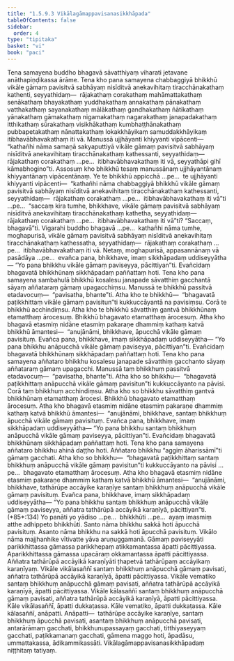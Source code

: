 ```yaml
---
title: "1.5.9.3 Vikālagāmappavisanasikkhāpada"
tableOfContents: false
sidebar:
  order: 4
type: "tipitaka"
basket: "vi"
book: "paci"
---
```



<DynamicBreadcrumb />

<Division number="508" book="paci" bookNo="2" page="213">

<Paragraph number="1498" book="paci">
Tena samayena buddho bhagavā sāvatthiyaṃ viharati jetavane anāthapiṇḍikassa ārāme. Tena kho pana samayena chabbaggiyā bhikkhū vikāle gāmaṃ pavisitvā sabhāyaṃ nisīditvā anekavihitaṃ tiracchānakathaṃ kathenti, seyyathidaṃ—  rājakathaṃ corakathaṃ mahāmattakathaṃ senākathaṃ bhayakathaṃ yuddhakathaṃ annakathaṃ pānakathaṃ vatthakathaṃ sayanakathaṃ mālākathaṃ gandhakathaṃ ñātikathaṃ yānakathaṃ gāmakathaṃ nigamakathaṃ nagarakathaṃ janapadakathaṃ itthikathaṃ sūrakathaṃ visikhākathaṃ kumbhaṭṭhānakathaṃ pubbapetakathaṃ nānattakathaṃ lokakkhāyikaṃ samuddakkhāyikaṃ itibhavābhavakathaṃ iti vā. Manussā ujjhāyanti khiyyanti vipācenti—  “kathañhi nāma samaṇā sakyaputtiyā vikāle gāmaṃ pavisitvā sabhāyaṃ nisīditvā anekavihitaṃ tiracchānakathaṃ kathessanti, seyyathidaṃ—  rājakathaṃ corakathaṃ …pe…  itibhavābhavakathaṃ iti vā, seyyathāpi gihī kāmabhogino”ti.
</Paragraph>

<Paragraph number="1499" book="paci">
Assosuṃ kho bhikkhū tesaṃ manussānaṃ ujjhāyantānaṃ khiyyantānaṃ vipācentānaṃ. Ye te bhikkhū appicchā …pe…  te ujjhāyanti khiyyanti vipācenti—  “kathañhi nāma chabbaggiyā bhikkhū vikāle gāmaṃ pavisitvā sabhāyaṃ nisīditvā anekavihitaṃ tiracchānakathaṃ kathessanti, seyyathidaṃ—  rājakathaṃ corakathaṃ …pe…  itibhavābhavakathaṃ iti vā”ti …pe…  “saccaṃ kira tumhe, bhikkhave, vikāle gāmaṃ pavisitvā sabhāyaṃ nisīditvā anekavihitaṃ tiracchānakathaṃ kathetha, seyyathidaṃ—  rājakathaṃ corakathaṃ …pe…  itibhavābhavakathaṃ iti vā”ti? “Saccaṃ, bhagavā”ti. Vigarahi buddho bhagavā …pe…  kathañhi nāma tumhe, moghapurisā, vikāle gāmaṃ pavisitvā sabhāyaṃ nisīditvā anekavihitaṃ tiracchānakathaṃ kathessatha, seyyathidaṃ—  rājakathaṃ corakathaṃ …pe…  itibhavābhavakathaṃ iti vā. Netaṃ, moghapurisā, appasannānaṃ vā pasādāya …pe…  evañca pana, bhikkhave, imaṃ sikkhāpadaṃ uddiseyyātha—
</Paragraph>

<Paragraph number="1500" book="paci">
<Emphasis>“Yo pana bhikkhu vikāle gāmaṃ paviseyya, pācittiyan”</Emphasis>ti.
</Paragraph>

<Paragraph number="1501" book="paci">
Evañcidaṃ bhagavatā bhikkhūnaṃ sikkhāpadaṃ paññattaṃ hoti.
</Paragraph>

</Division>
<Division number="509" book="paci" bookNo="2" page="214">

<Paragraph number="1502" book="paci">
Tena kho pana samayena sambahulā bhikkhū kosalesu janapade sāvatthiṃ gacchantā sāyaṃ aññataraṃ gāmaṃ upagacchiṃsu. Manussā te bhikkhū passitvā etadavocuṃ—  “pavisatha, bhante”ti. Atha kho te bhikkhū—  “bhagavatā paṭikkhittaṃ vikāle gāmaṃ pavisitun”ti kukkuccāyantā na pavisiṃsu. Corā te bhikkhū acchindiṃsu. Atha kho te bhikkhū sāvatthiṃ gantvā bhikkhūnaṃ etamatthaṃ ārocesuṃ. Bhikkhū bhagavato etamatthaṃ ārocesuṃ. Atha kho bhagavā etasmiṃ nidāne etasmiṃ pakaraṇe dhammiṃ kathaṃ katvā bhikkhū āmantesi—  “anujānāmi, bhikkhave, āpucchā vikāle gāmaṃ pavisituṃ. Evañca pana, bhikkhave, imaṃ sikkhāpadaṃ uddiseyyātha—
</Paragraph>

<Paragraph number="1503" book="paci">
<Emphasis>“Yo pana bhikkhu anāpucchā vikāle gāmaṃ paviseyya, pācittiyan”</Emphasis>ti.
</Paragraph>

<Paragraph number="1504" book="paci">
Evañcidaṃ bhagavatā bhikkhūnaṃ sikkhāpadaṃ paññattaṃ hoti.
</Paragraph>

</Division>
<Division number="510" book="paci" bookNo="2" page="215">

<Paragraph number="1505" book="paci">
Tena kho pana samayena aññataro bhikkhu kosalesu janapade sāvatthiṃ gacchanto sāyaṃ aññataraṃ gāmaṃ upagacchi. Manussā taṃ bhikkhuṃ passitvā etadavocuṃ—  “pavisatha, bhante”ti. Atha kho so bhikkhu—  “bhagavatā paṭikkhittaṃ anāpucchā vikāle gāmaṃ pavisitun”ti kukkuccāyanto na pāvisi. Corā taṃ bhikkhuṃ acchindiṃsu. Atha kho so bhikkhu sāvatthiṃ gantvā bhikkhūnaṃ etamatthaṃ ārocesi. Bhikkhū bhagavato etamatthaṃ ārocesuṃ. Atha kho bhagavā etasmiṃ nidāne etasmiṃ pakaraṇe dhammiṃ kathaṃ katvā bhikkhū āmantesi—  “anujānāmi, bhikkhave, santaṃ bhikkhuṃ āpucchā vikāle gāmaṃ pavisituṃ. Evañca pana, bhikkhave, imaṃ sikkhāpadaṃ uddiseyyātha—
</Paragraph>

<Paragraph number="1506" book="paci">
<Emphasis>“Yo pana bhikkhu santaṃ bhikkhuṃ anāpucchā vikāle gāmaṃ paviseyya, pācittiyan”</Emphasis>ti.
</Paragraph>

<Paragraph number="1507" book="paci">
Evañcidaṃ bhagavatā bhikkhūnaṃ sikkhāpadaṃ paññattaṃ hoti.
</Paragraph>

</Division>
<Division number="511" book="paci" bookNo="2" page="215">

<Paragraph number="1508" book="paci">
Tena kho pana samayena aññataro bhikkhu ahinā daṭṭho hoti. Aññataro bhikkhu “aggiṃ āharissāmī”ti gāmaṃ gacchati. Atha kho so bhikkhu—  “bhagavatā paṭikkhittaṃ santaṃ bhikkhuṃ anāpucchā vikāle gāmaṃ pavisitun”ti kukkuccāyanto na pāvisi …pe…  bhagavato etamatthaṃ ārocesuṃ. Atha kho bhagavā etasmiṃ nidāne etasmiṃ pakaraṇe dhammiṃ kathaṃ katvā bhikkhū āmantesi—  “anujānāmi, bhikkhave, tathārūpe accāyike karaṇīye santaṃ bhikkhuṃ anāpucchā vikāle gāmaṃ pavisituṃ. Evañca pana, bhikkhave, imaṃ sikkhāpadaṃ uddiseyyātha—
</Paragraph>

</Division>
<Division number="512" book="paci" bookNo="2" page="215">

<Paragraph number="1509" book="paci">
<Emphasis>“Yo pana bhikkhu santaṃ bhikkhuṃ anāpucchā vikāle gāmaṃ paviseyya, aññatra tathārūpā accāyikā karaṇīyā, pācittiyan”</Emphasis>ti. (*85*:<Emphasis>134</Emphasis>)
</Paragraph>

</Division>
<Division number="513" book="paci" bookNo="2" page="215">

<Paragraph number="1510" book="paci">
<Emphasis>Yo panā</Emphasis>ti yo yādiso …pe…  <Emphasis>bhikkhū</Emphasis>ti …pe…  ayaṃ imasmiṃ atthe adhippeto bhikkhūti.
</Paragraph>

<Paragraph number="1511" book="paci">
<Emphasis>Santo</Emphasis> nāma bhikkhu sakkā hoti āpucchā pavisituṃ.
</Paragraph>

<Paragraph number="1512" book="paci">
<Emphasis>Asanto</Emphasis> nāma bhikkhu na sakkā hoti āpucchā pavisituṃ.
</Paragraph>

<Paragraph number="1513" book="paci">
<Emphasis>Vikālo</Emphasis> nāma majjhanhike vītivatte yāva aruṇuggamanā.
</Paragraph>

<Paragraph number="1514" book="paci">
<Emphasis>Gāmaṃ paviseyyā</Emphasis>ti parikkhittassa gāmassa parikkhepaṃ atikkamantassa āpatti pācittiyassa. Aparikkhittassa gāmassa upacāraṃ okkamantassa āpatti pācittiyassa.
</Paragraph>

<Paragraph number="1515" book="paci">
<Emphasis>Aññatra tathārūpā accāyikā karaṇīyā</Emphasis>ti ṭhapetvā tathārūpaṃ accāyikaṃ karaṇīyaṃ.
</Paragraph>

</Division>
<Division number="514" book="paci" bookNo="2" page="216">

<Paragraph number="1516" book="paci">
Vikāle vikālasaññī santaṃ bhikkhuṃ anāpucchā gāmaṃ pavisati, aññatra tathārūpā accāyikā karaṇīyā, āpatti pācittiyassa. Vikāle vematiko santaṃ bhikkhuṃ anāpucchā gāmaṃ pavisati, aññatra tathārūpā accāyikā karaṇīyā, āpatti pācittiyassa. Vikāle kālasaññī santaṃ bhikkhuṃ anāpucchā gāmaṃ pavisati, aññatra tathārūpā accāyikā karaṇīyā, āpatti pācittiyassa.
</Paragraph>

<Paragraph number="1517" book="paci">
Kāle vikālasaññī, āpatti dukkaṭassa. Kāle vematiko, āpatti dukkaṭassa. Kāle kālasaññī, anāpatti.
</Paragraph>

</Division>
<Division number="515" book="paci" bookNo="2" page="216">

<Paragraph number="1518" book="paci">
Anāpatti—  tathārūpe accāyike karaṇīye, santaṃ bhikkhuṃ āpucchā pavisati, asantaṃ bhikkhuṃ anāpucchā pavisati, antarārāmaṃ gacchati, bhikkhunupassayaṃ gacchati, titthiyaseyyaṃ gacchati, paṭikkamanaṃ gacchati, gāmena maggo hoti, āpadāsu, ummattakassa, ādikammikassāti.

</Paragraph>
</Division>

<Paragraph number="1519" type="center" book="paci">
Vikālagāmappavisanasikkhāpadaṃ niṭṭhitaṃ tatiyaṃ.
</Paragraph>
